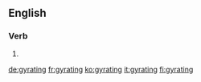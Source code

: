 ==English==

===Verb===
{{head|en|present participle}}

# {{present participle of|gyrate|lang=en}}

[[de:gyrating]]
[[fr:gyrating]]
[[ko:gyrating]]
[[it:gyrating]]
[[fi:gyrating]]